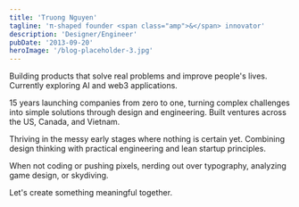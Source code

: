 ```yaml
---
title: 'Truong Nguyen'
tagline: 'π-shaped founder <span class="amp">&</span> innovator'
description: 'Designer/Engineer'
pubDate: '2013-09-20'
heroImage: '/blog-placeholder-3.jpg'
---
```


Building products that solve real problems and improve people's lives. Currently exploring AI and web3 applications.  
  
15 years launching companies from zero to one, turning complex challenges into simple solutions through design and engineering. Built ventures across the US, Canada, and Vietnam.  
  
Thriving in the messy early stages where nothing is certain yet. Combining design thinking with practical engineering and lean startup principles.
  
When not coding or pushing pixels, nerding out over typography, analyzing game design, or skydiving.  
  
Let's create something meaningful together.​